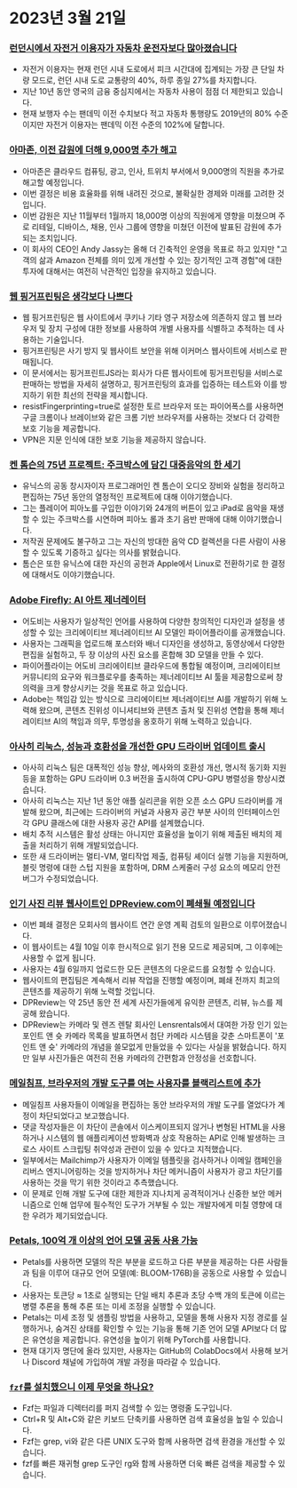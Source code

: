 
<Steps>

# 2023년 3월 21일

### [런던시에서 자전거 이용자가 자동차 운전자보다 많아졌습니다](https://www.forbes.com/sites/carltonreid/2023/03/01/cyclists-now-outnumber-motorists-in-city-of-london/?ref=hackernewsgpt.com)

- 자전거 이용자는 현재 런던 시내 도로에서 피크 시간대에 집계되는 가장 큰 단일 차량 모드로, 런던 시내 도로 교통량의 40%, 하루 종일 27%를 차지합니다.
- 지난 10년 동안 영국의 금융 중심지에서는 자동차 사용이 점점 더 제한되고 있습니다.
- 현재 보행자 수는 팬데믹 이전 수치보다 적고 자동차 통행량도 2019년의 80% 수준이지만 자전거 이용자는 팬데믹 이전 수준의 102%에 달합니다.

### [아마존, 이전 감원에 더해 9,000명 추가 해고](https://www.cnbc.com/2023/03/20/amazon-layoffs-company-to-cut-off-9000-more-workers.html?ref=hackernewsgpt.com)

- 아마존은 클라우드 컴퓨팅, 광고, 인사, 트위치 부서에서 9,000명의 직원을 추가로 해고할 예정입니다.
- 이번 결정은 비용 효율화를 위해 내려진 것으로, 불확실한 경제와 미래를 고려한 것입니다.
- 이번 감원은 지난 11월부터 1월까지 18,000명 이상의 직원에게 영향을 미쳤으며 주로 리테일, 디바이스, 채용, 인사 그룹에 영향을 미쳤던 이전에 발표된 감원에 추가되는 조치입니다.
- 이 회사의 CEO인 Andy Jassy는 올해 더 긴축적인 운영을 목표로 하고 있지만 "고객의 삶과 Amazon 전체를 의미 있게 개선할 수 있는 장기적인 고객 경험"에 대한 투자에 대해서는 여전히 낙관적인 입장을 유지하고 있습니다.

### [웹 핑거프린팅은 생각보다 나쁘다](https://www.bitestring.com/posts/2023-03-19-web-fingerprinting-is-worse-than-I-thought.html?ref=hackernewsgpt.com)

- 웹 핑거프린팅은 웹 사이트에서 쿠키나 기타 영구 저장소에 의존하지 않고 웹 브라우저 및 장치 구성에 대한 정보를 사용하여 개별 사용자를 식별하고 추적하는 데 사용하는 기술입니다.
- 핑거프린팅은 사기 방지 및 웹사이트 보안을 위해 이커머스 웹사이트에 서비스로 판매됩니다.
- 이 문서에서는 핑거프린트JS라는 회사가 다른 웹사이트에 핑거프린팅을 서비스로 판매하는 방법을 자세히 설명하고, 핑거프린팅의 효과를 입증하는 테스트와 이를 방지하기 위한 최선의 전략을 제시합니다.
- resistFingerprinting=true로 설정한 토르 브라우저 또는 파이어폭스를 사용하면 구글 크롬이나 브레이브와 같은 크롬 기반 브라우저를 사용하는 것보다 더 강력한 보호 기능을 제공합니다.
- VPN은 지문 인식에 대한 보호 기능을 제공하지 않습니다.

### [켄 톰슨의 75년 프로젝트: 주크박스에 담긴 대중음악의 한 세기](https://www.youtube.com/watch?v=kaandEt_pKw&ref=hackernewsgpt.com)

- 유닉스의 공동 창시자이자 프로그래머인 켄 톰슨이 오디오 장비와 실험을 정리하고 편집하는 75년 동안의 열정적인 프로젝트에 대해 이야기했습니다.
- 그는 플레이어 피아노를 구입한 이야기와 24개의 버튼이 있고 iPad로 음악을 재생할 수 있는 주크박스를 시연하며 피아노 롤과 초기 음반 판매에 대해 이야기했습니다.
- 저작권 문제에도 불구하고 그는 자신의 방대한 음악 CD 컬렉션을 다른 사람이 사용할 수 있도록 기증하고 싶다는 의사를 밝혔습니다.
- 톰슨은 또한 유닉스에 대한 자신의 공헌과 Apple에서 Linux로 전환하기로 한 결정에 대해서도 이야기했습니다.

### [Adobe Firefly: AI 아트 제너레이터](https://www.adobe.com/sensei/generative-ai/firefly.html?ref=hackernewsgpt.com)

- 어도비는 사용자가 일상적인 언어를 사용하여 다양한 창의적인 디자인과 설정을 생성할 수 있는 크리에이티브 제너레이티브 AI 모델인 파이어플라이를 공개했습니다.
- 사용자는 그래픽을 업로드해 포스터와 배너 디자인을 생성하고, 동영상에서 다양한 편집을 실험하고, 두 장 이상의 사진 요소를 혼합해 3D 모델을 만들 수 있다.
- 파이어플라이는 어도비 크리에이티브 클라우드에 통합될 예정이며, 크리에이티브 커뮤니티의 요구와 워크플로우를 충족하는 제너레이티브 AI 툴을 제공함으로써 창의력을 크게 향상시키는 것을 목표로 하고 있습니다.
- Adobe는 책임감 있는 방식으로 크리에이티브 제너레이티브 AI를 개발하기 위해 노력해 왔으며, 콘텐츠 진위성 이니셔티브와 콘텐츠 출처 및 진위성 연합을 통해 제너레이티브 AI의 책임과 의무, 투명성을 옹호하기 위해 노력하고 있습니다.

### [아사히 리눅스, 성능과 호환성을 개선한 GPU 드라이버 업데이트 출시](https://asahilinux.org/2023/03/road-to-vulkan/?ref=hackernewsgpt.com)

- 아사히 리눅스 팀은 대폭적인 성능 향상, 메사와의 호환성 개선, 명시적 동기화 지원 등을 포함하는 GPU 드라이버 0.3 버전을 출시하여 CPU-GPU 병렬성을 향상시켰습니다.
- 아사히 리눅스는 지난 1년 동안 애플 실리콘을 위한 오픈 소스 GPU 드라이버를 개발해 왔으며, 최근에는 드라이버의 커널과 사용자 공간 부분 사이의 인터페이스인 각 GPU 클래스에 대한 사용자 공간 API를 설계했습니다.
- 배치 추적 시스템은 활성 상태는 아니지만 효율성을 높이기 위해 제출된 배치의 제출을 처리하기 위해 개발되었습니다.
- 또한 새 드라이버는 멀티-VM, 멀티작업 제출, 컴퓨팅 셰이더 실행 기능을 지원하며, 블릿 명령에 대한 스텁 지원을 포함하며, DRM 스케줄러 구성 요소의 메모리 안전 버그가 수정되었습니다.

### [인기 사진 리뷰 웹사이트인 DPReview.com이 폐쇄될 예정입니다](https://www.dpreview.com/news/5901145460/dpreview-com-to-close?ref=hackernewsgpt.com)

- 이번 폐쇄 결정은 모회사의 웹사이트 연간 운영 계획 검토의 일환으로 이루어졌습니다.
- 이 웹사이트는 4월 10일 이후 한시적으로 읽기 전용 모드로 제공되며, 그 이후에는 사용할 수 없게 됩니다.
- 사용자는 4월 6일까지 업로드한 모든 콘텐츠의 다운로드를 요청할 수 있습니다.
- 웹사이트의 편집팀은 계속해서 리뷰 작업을 진행할 예정이며, 폐쇄 전까지 최고의 콘텐츠를 제공하기 위해 노력할 것입니다.
- DPReview는 약 25년 동안 전 세계 사진가들에게 유익한 콘텐츠, 리뷰, 뉴스를 제공해 왔습니다.
- DPReview는 카메라 및 렌즈 렌탈 회사인 Lensrentals에서 대여한 가장 인기 있는 포인트 앤 슛 카메라 목록을 발표하면서 첨단 카메라 시스템을 갖춘 스마트폰이 '포인트 앤 슛' 카메라의 개념을 쓸모없게 만들었을 수 있다는 사실을 밝혔습니다. 하지만 일부 사진가들은 여전히 전용 카메라의 간편함과 안정성을 선호합니다.

### [메일침프, 브라우저의 개발 도구를 여는 사용자를 블랙리스트에 추가](http://news.ycombinator.com/item?id=35235732&ref=hackernewsgpt.com)

- 메일침프 사용자들이 이메일을 편집하는 동안 브라우저의 개발 도구를 열었다가 계정이 차단되었다고 보고했습니다.
- 댓글 작성자들은 이 차단이 콘솔에서 이스케이프되지 않거나 변형된 HTML을 사용하거나 시스템의 웹 애플리케이션 방화벽과 상호 작용하는 API로 인해 발생하는 크로스 사이트 스크립팅 취약성과 관련이 있을 수 있다고 지적했습니다.
- 일부에서는 Mailchimp가 사용자가 이메일 템플릿을 검사하거나 이메일 캠페인을 리버스 엔지니어링하는 것을 방지하거나 차단 메커니즘이 사용자가 광고 차단기를 사용하는 것을 막기 위한 것이라고 추측했습니다.
- 이 문제로 인해 개발 도구에 대한 제한과 지나치게 공격적이거나 신중한 보안 메커니즘으로 인해 업무에 필수적인 도구가 거부될 수 있는 개발자에게 미칠 영향에 대한 우려가 제기되었습니다.

### [Petals, 100억 개 이상의 언어 모델 공동 사용 가능](https://petals.ml/?ref=hackernewsgpt.com)

- Petals를 사용하면 모델의 작은 부분을 로드하고 다른 부분을 제공하는 다른 사람들과 팀을 이루어 대규모 언어 모델(예: BLOOM-176B)을 공동으로 사용할 수 있습니다.
- 사용자는 토큰당 ≈ 1초로 실행되는 단일 배치 추론과 초당 수백 개의 토큰에 이르는 병렬 추론을 통해 추론 또는 미세 조정을 실행할 수 있습니다.
- Petals는 미세 조정 및 샘플링 방법을 사용하고, 모델을 통해 사용자 지정 경로를 실행하거나, 숨겨진 상태를 확인할 수 있는 기능을 통해 기존 언어 모델 API보다 더 많은 유연성을 제공합니다. 유연성을 높이기 위해 PyTorch를 사용합니다.
- 현재 대기자 명단에 올라 있지만, 사용자는 GitHub의 ColabDocs에서 사용해 보거나 Discord 채널에 가입하여 개발 과정을 따라갈 수 있습니다.

### [`fzf`를 설치했으니 이제 무엇을 하나요?](https://andrew-quinn.me/fzf/?ref=hackernewsgpt.com)

- Fzf는 파일과 디렉터리를 퍼지 검색할 수 있는 명령줄 도구입니다.
- Ctrl+R 및 Alt+C와 같은 키보드 단축키를 사용하면 검색 효율성을 높일 수 있습니다.
- Fzf는 grep, vi와 같은 다른 UNIX 도구와 함께 사용하면 검색 환경을 개선할 수 있습니다.
- fzf를 빠른 재귀형 grep 도구인 rg와 함께 사용하면 더욱 빠른 검색을 제공할 수 있습니다.

</Steps>
